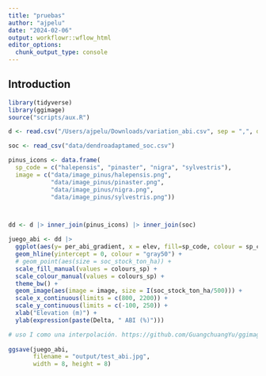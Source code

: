 ```yaml
---
title: "pruebas"
author: "ajpelu"
date: "2024-02-06"
output: workflowr::wflow_html
editor_options:
  chunk_output_type: console
---
```


## Introduction

```r
library(tidyverse)
library(ggimage)
source("scripts/aux.R")
```


```r
d <- read.csv("/Users/ajpelu/Downloads/variation_abi.csv", sep = ",", dec = ",")

soc <- read_csv("data/dendroadaptamed_soc.csv")

pinus_icons <- data.frame(
  sp_code = c("halepensis", "pinaster", "nigra", "sylvestris"),
  image = c("data/image_pinus/halepensis.png",
            "data/image_pinus/pinaster.png",
            "data/image_pinus/nigra.png",
            "data/image_pinus/sylvestris.png"))



dd <- d |> inner_join(pinus_icons) |> inner_join(soc)

juego_abi <- dd |> 
  ggplot(aes(y= per_abi_gradient, x = elev, fill=sp_code, colour = sp_code)) +
  geom_hline(yintercept = 0, colour = "gray50") +
  # geom_point(aes(size = soc_stock_ton_ha)) +
  scale_fill_manual(values = colours_sp) + 
  scale_colour_manual(values = colours_sp) + 
  theme_bw() + 
  geom_image(aes(image = image, size = I(soc_stock_ton_ha/500))) +
  scale_x_continuous(limits = c(800, 2200)) + 
  scale_y_continuous(limits = c(-100, 250)) + 
  xlab("Elevation (m)") +
  ylab(expression(paste(Delta, " ABI (%)")))

# uso I como una interpolación. https://github.com/GuangchuangYu/ggimage/issues/6 
  
ggsave(juego_abi, 
       filename = "output/test_abi.jpg",
       width = 8, height = 8)




```


